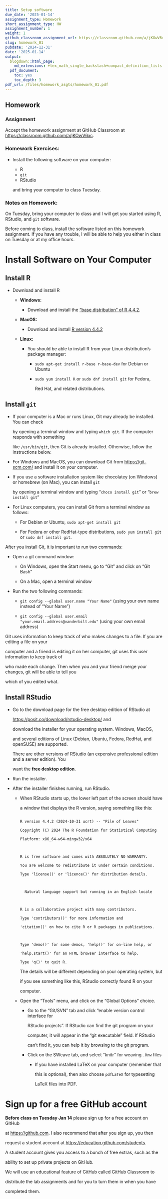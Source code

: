---
title: Setup software
due_date: '2025-01-14'
assignment_type: Homework
short_assignment_type: HW
assignment_number: 1
weight: 1
github_classroom_assignment_url: https://classroom.github.com/a/jKOwV6xc
slug: homework_01
pubdate: '2024-12-31'
date: '2025-01-14'
output:
  blogdown::html_page:
    md_extensions: +tex_math_single_backslash+compact_definition_lists
  pdf_document:
    toc: yes
    toc_depth: 3
pdf_url: /files/homework_asgts/homework_01.pdf
---
## Homework

### Assignment
Accept the homework assignment at GitHub Classroom at <https://classroom.github.com/a/jKOwV6xc>.

### Homework Exercises:



* Install the following software on your computer:

  * R
  * `git`
  * RStudio

  and bring your computer to class Tuesday.

### Notes on Homework:


On Tuesday, bring your computer to class and I will get you started using R, RStudio, and `git` software. 

Before coming to class, install the software listed on this homework assignment. If you have any trouble, I will be able to help you either in class on Tuesday or at my office hours.

# Install Software on Your Computer

## Install R

* Download and install R
  * **Windows:** 
    * Download and install the ["base distribution" of R 4.4.2](https://cran.rstudio.org/bin/windows/base/ "Download R for Windows").
  * **MacOS:**
    * Download and install [R version 4.4.2](https://cran.rstudio.org/bin/macosx/ "Download R for MacOS")
  * **Linux:**
    * You should be able to install R from your Linux distribution's package manager:
      * `sudo apt-get install r-base r-base-dev` for Debian or Ubuntu
      * `sudo yum install R` or `sudo dnf install git` for Fedora, 
        Red Hat, and related distributions.

## Install `git`

* If your computer is a Mac or runs Linux, Git may already be installed. You can check 
  by opening a terminal window and typing `which git`. If the computer responds with something
  like `/usr/bin/git`, then Git is already installed. Otherwise, follow the instructions below.
* For Windows and MacOS, you can download Git from <https://git-scm.com/> and install it on your computer.
* If you use a software installation system like chocolatey (on Windows) or homebrew (on Mac), you can install `git`
  by opening a terminal window and typing "`choco install git`" or "`brew install git`"
* For Linux computers, you can install Git from a terminal window as follows:
    * For Debian or Ubuntu, `sudo apt-get install git`
    * For Fedora or other RedHat-type distributions, `sudo yum install git` or `sudo dnf install git`.

After you install Git, it is important to run two commands:

* Open a git command window:

    * On Windows, open the Start menu, go to "Git" and click on "Git Bash"
    * On a Mac, open a terminal window
    
* Run the two following commands:

    * `git config --global user.name "Your Name"` (using your own name instead of "Your Name")
    * `git config --global user.email "your.email.address@vanderbilt.edu"` (using your own email address)
    
Git uses information to keep track of who makes changes to a file. If you are editing a file on your 
computer and a friend is editing it on her computer, git uses this user information to keep track of 
who made each change. Then when you and your friend merge your changes, git will be able to tell you
which of you edited what.

## Install RStudio

* Go to the download page for the free desktop edition of RStudio at 
  [https://posit.co/download/rstudio-desktop/](https://posit.co/download/rstudio-desktop/ "Download RStudio") and
  download the installer for your operating system. Windows, MacOS, 
  and several editions of Linux (Debian, Ubuntu, Fedora, RedHat, and openSUSE) are supported.
  
  There are other versions of RStudio (an expensive professional edition and a server edition). You
  want the **free desktop edition**.
* Run the installer. 
* After the installer finishes running, run RStudio.
  * When RStudio starts up, the lower left part of the screen should have
    a window that displays the R version, saying something like this:
      
    ```
    R version 4.4.2 (2024-10-31 ucrt) -- "Pile of Leaves"
    Copyright (C) 2024 The R Foundation for Statistical Computing
    Platform: x86_64-w64-mingw32/x64

    R is free software and comes with ABSOLUTELY NO WARRANTY.
    You are welcome to redistribute it under certain conditions.
    Type 'license()' or 'licence()' for distribution details.

      Natural language support but running in an English locale

    R is a collaborative project with many contributors.
    Type 'contributors()' for more information and
    'citation()' on how to cite R or R packages in publications.

    Type 'demo()' for some demos, 'help()' for on-line help, or
    'help.start()' for an HTML browser interface to help.
    Type 'q()' to quit R.
    ```
    The details will be different depending on your operating system, but
    if you see something like this, RStudio correctly found R on your 
    computer.
  * Open the "Tools" menu,   and click on the "Global Options" choice.
    * Go to the "Git/SVN" tab and click "enable version control interface for 
      RStudio projects". If RStudio can find the git program on your
      computer, it will appear in the "git executable" field. If RStudio
      can't find it, you can help it by browsing to the git program.
    * Click on the SWeave tab, and select "knitr" for weaving `.Rnw` files
      * If you have installed LaTeX on your computer (remember that 
        this is optional), then also choose `pdfLaTeX` for typesetting 
        LaTeX files into PDF.

# Sign up for a free GitHub account

**Before class on Tuesday Jan 14** please sign up for a free account on GitHub 
at <https://github.com>. I also recommend that after you sign up, you then 
request a student account at <https://education.github.com/students>. 
A student account gives you access to a bunch of free extras, such as the 
ability to set up private projects on GitHub.

We will use an educational feature of GitHub called GitHub Classroom to 
distribute the lab assignments and for you to turn them in when you have 
completed them.
